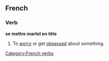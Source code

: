==French==
===Verb===
'''se mettre martel en tête'''
# {{idiom|rare|lang=fr}} To [[worry]] or get [[obsess]]ed about something.

[[Category:French verbs]]